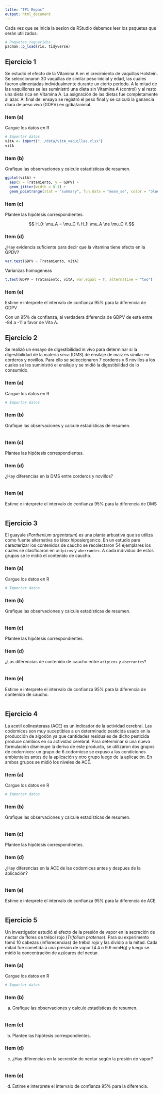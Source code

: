 ```yaml
---
title: "TP1 Repas"
output: html_document
---
```


Cada vez que se inicia la sesion de RStudio debemos leer los paquetes que serán utilizados:

```r
# Paquetes requeridos
pacman::p_load(rio, tidyverse) 
```


## Ejercicio 1

Se estudió el efecto de la Vitamina A en el crecimiento de vaquillas Holstein. Se seleccionaron 30 vaquillas de similar peso inicial y edad, las cuales fueron alimentadas individualmente durante un cierto período. A la mitad de las vaquillonas se les suministró una dieta sin Vitamina A (control) y al resto una dieta rica en Vitamina A. La asignación de las dietas fue completamente al azar. Al final del ensayo se registró el peso final y se calculó la ganancia diara de peso vivo (GDPV) en g/día/animal.

### Item (a)

Cargue los datos en R

```r
# Importar datos
vitA <- import("../data/vitA_vaquillas.xlsx")
vitA
```

### Item (b)

Grafique las observaciones y calcule estadísticas de resumen.

```r
ggplot(vitA) +
  aes(x = Tratamiento, y = GDPV) + 
  geom_jitter(width = 0.1) +
  geom_pointrange(stat = "summary", fun.data = "mean_se", color = "blue")
```


### Item (c)

Plantee las hipótesis correspondientes.

$$
H_0: \mu_A = \mu_C \\
H_1: \mu_A \ne \mu_C \\
$$

### Item (d)

¿Hay evidencia suficiente para decir que la vitamina tiene efecto en la GPDV?

```r
var.test(GDPV ~ Tratamiento, vitA)
```

Varianzas homogeneas


```r
t.test(GDPV ~ Tratamiento, vitA, var.equal = T, alternative = "two")
```

### Item (e)

Estime e interprete el intervalo de confianza 95% para la diferencia de GDPV


Con un 95% de confianza, al verdadera diferencia de GDPV de está entre -84 a -11 a favor de Vita A.

## Ejercicio 2

Se realizó un ensayo de digestibilidad in vivo para determinar si la digestibilidad de la materia seca (DMS) de ensilaje de maiz es similar en corderos y novillos. Para ello se seleccionaron 7 corderos y 6 novillos a los cuales se les suministró el ensilaje y se midió la digestibilidad de lo consumido. 


### Item (a)

Cargue los datos en R

```r
# Importar datos

```

### Item (b)

Grafique las observaciones y calcule estadísticas de resumen.

```r

```


### Item (c)

Plantee las hipótesis correspondientes.


### Item (d)

¿Hay diferencias en la DMS entre corderos y novillos?

```r

```


### Item (e)

Estime e interprete el intervalo de confianza 95% para la diferencia de DMS

```r

```

## Ejercicio 3

El guayule (_Parthenium argentatum_) es una planta arbustiva que se utiliza como fuente alternativa de látex hipoalergénico. En un estudio para caracterizar los contenidos de caucho se recolectaron 54 ejemplares los cuales se clasificaron en `atípicos` y `aberrantes`. A cada individuo de estos grupos se le midió el contenido de caucho. 

### Item (a)

Cargue los datos en R

```r
# Importar datos

```

### Item (b)

Grafique las observaciones y calcule estadísticas de resumen.

```r

```

### Item (c)

Plantee las hipótesis correspondientes.

### Item (d)

¿Las diferencias de contenido de caucho entre `atípicos` y `aberrantes`?

```r

```


### Item (e)

Estime e interprete el intervalo de confianza 95% para la diferencia de contenido de caucho.

```r

```


## Ejercicio 4

La acetil colinesterasa (ACE) es un indicador de la actividad cerebral. Las codornices son muy suceptibles a un determinado pesticida usado en la producción de algodón ya que cantidades residuales de dicho pesticida produce cambios en su actividad cerebral. Para determinar si una nueva formulación disminuye la deriva de este producto, se utilizaron dos grupos de codornices: un grupo de 6 codornicse se expuso a las condiciones ambientales antes de la aplicación y otro grupo luego de la aplicación. En ambos grupos se midió los niveles de ACE. 

### Item (a)

Cargue los datos en R

```r
# Importar datos

```

### Item (b)

Grafique las observaciones y calcule estadísticas de resumen.

```r

```

### Item (c)

Plantee las hipótesis correspondientes.

### Item (d)

¿Hay diferencias en la ACE de las codornices antes y despues de la aplicación?

```r

```

### Item (e)

Estime e interprete el intervalo de confianza 95% para la diferencia de ACE

```r

```

## Ejercicio 5

Un investigador estudió el efecto de la presión de vapor en la secreción de néctar de flores de trébol rojo (_Trifolium pratense_). Para su experimento tomó 10 cabezas (inflorecencias) de trébol rojo y las dividió a la mitad. Cada mitad fue sometida a una presión de vapor (4.4 o 9.9 mmHg) y luego se midió la concentración de azúcares del nectar.

### Item (a)

Cargue los datos en R

```r
# Importar datos

```

### Item (b)

a. Grafique las observaciones y calcule estadísticas de resumen.

```r

```


### Item (c)

b. Plantee las hipótesis correspondientes.

### Item (d)

c. ¿Hay diferencias en la secreción de nectar según la presión de vapor?

```r

```

### Item (e)

d. Estime e interprete el intervalo de confianza 95% para la diferencia.

```r

```

